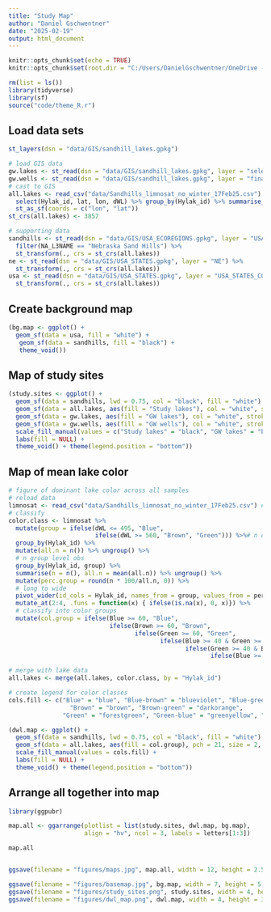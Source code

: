 ```yaml
---
title: "Study Map"
author: "Daniel Gschwentner"
date: "2025-02-19"
output: html_document
---
```


```r
knitr::opts_chunk$set(echo = TRUE)
knitr::opts_chunk$set(root.dir = "C:/Users/DanielGschwentner/OneDrive - University of Nebraska-Lincoln/Sandhills LimnoSat lake color v2")
```

```r
rm(list = ls())
library(tidyverse)
library(sf)
source("code/theme_R.r")
```


## Load data sets

```r
st_layers(dsn = "data/GIS/sandhill_lakes.gpkg")

# load GIS data
gw.lakes <- st_read(dsn = "data/GIS/sandhill_lakes.gpkg", layer = "selected_lakes_groundwater")
gw.wells <- st_read(dsn = "data/GIS/sandhill_lakes.gpkg", layer = "final_groundwater_wells")
# cast to GIS
all.lakes <- read_csv("data/Sandhills_limnosat_no_winter_17Feb25.csv") %>%
  select(Hylak_id, lat, lon, dWL) %>% group_by(Hylak_id) %>% summarise_all(.funs = median) %>%
  st_as_sf(coords = c("lon", "lat"))
st_crs(all.lakes) <- 3857

# supporting data
sandhills <- st_read(dsn = "data/GIS/USA_ECOREGIONS.gpkg", layer = "USA_ECOREGIONS_LEVEL_3") %>% 
  filter(NA_L3NAME == "Nebraska Sand Hills") %>%
  st_transform(., crs = st_crs(all.lakes))
ne <- st_read(dsn = "data/GIS/USA_STATES.gpkg", layer = "NE") %>% 
  st_transform(., crs = st_crs(all.lakes))
usa <- st_read(dsn = "data/GIS/USA_STATES.gpkg", layer = "USA_STATES_CONTER") %>% 
  st_transform(., crs = st_crs(all.lakes))

```

## Create background map

```r
(bg.map <- ggplot() + 
  geom_sf(data = usa, fill = "white") + 
   geom_sf(data = sandhills, fill = "black") + 
   theme_void())
```
## Map of study sites

```r

(study.sites <- ggplot() + 
  geom_sf(data = sandhills, lwd = 0.75, col = "black", fill = "white") + 
  geom_sf(data = all.lakes, aes(fill = "Study lakes"), col = "white", stroke = 0.2, pch = 21, size = 2) + 
  geom_sf(data = gw.lakes, aes(fill = "GW lakes"), col = "white", stroke = 0.2, pch = 21, size = 2) + 
  geom_sf(data = gw.wells, aes(fill = "GW wells"), col = "white", stroke = 0.2, pch = 21, size = 2) + 
  scale_fill_manual(values = c("Study lakes" = "black", "GW lakes" = "blue", "GW wells" = "red")) + 
  labs(fill = NULL) + 
  theme_void() + theme(legend.position = "bottom"))

```
## Map of mean lake color

```r
# figure of dominant lake color across all samples
# reload data
limnosat <- read_csv("data/Sandhills_limnosat_no_winter_17Feb25.csv") # no winter obs
# classify
color.class <- limnosat %>%
  mutate(group = ifelse(dWL <= 495, "Blue", 
                        ifelse(dWL >= 560, "Brown", "Green"))) %>%# n obs per lake
  group_by(Hylak_id) %>%
  mutate(all.n = n()) %>% ungroup() %>%
  # n group level obs
  group_by(Hylak_id, group) %>%
  summarise(n = n(), all.n = mean(all.n)) %>% ungroup() %>%
  mutate(perc.group = round(n * 100/all.n, 0)) %>%
  # long to wide
  pivot_wider(id_cols = Hylak_id, names_from = group, values_from = perc.group) %>%
  mutate_at(2:4, .funs = function(x) { ifelse(is.na(x), 0, x)}) %>%
  # classify into color groups
  mutate(col.group = ifelse(Blue >= 60, "Blue",
                            ifelse(Brown >= 60, "Brown", 
                                   ifelse(Green >= 60, "Green", 
                                          ifelse(Blue >= 40 & Green >= 20, "Blue-green", 
                                                 ifelse(Green >= 40 & Brown >= 20, "Green-brown",
                                                        ifelse(Blue >= 40 & Brown >= 20, "Blue-brown", ifelse(Brown >= 40 & Green >= 20, "Brown-green", NA))))))))

# merge with lake data
all.lakes <- merge(all.lakes, color.class, by = "Hylak_id")

# create legend for color classes
cols.fill <- c("Blue" = "blue", "Blue-brown" = "blueviolet", "Blue-green" = "slateblue",
                 "Brown" = "brown", "Brown-green" = "darkorange", 
               "Green" = "forestgreen", "Green-blue" = "greenyellow", "Green-brown" = "olivedrab")
```

```r

(dwl.map <- ggplot() + 
  geom_sf(data = sandhills, lwd = 0.75, col = "black", fill = "white") + 
  geom_sf(data = all.lakes, aes(fill = col.group), pch = 21, size = 2, stroke = 0.1, col = "white") + 
  scale_fill_manual(values = cols.fill) + 
  labs(fill = NULL) + 
  theme_void() + theme(legend.position = "bottom"))

```

## Arrange all together into map

```r
library(ggpubr)

map.all <- ggarrange(plotlist = list(study.sites, dwl.map, bg.map), 
                     align = "hv", ncol = 3, labels = letters[1:3])

map.all


ggsave(filename = "figures/maps.jpg", map.all, width = 12, height = 2.5)

ggsave(filename = "figures/basemap.jpg", bg.map, width = 7, height = 5, dpi = 600)
ggsave(filename = "figures/study_sites.png", study.sites, width = 4, height = 3, dpi = 600)
ggsave(filename = "figures/dwl_map.png", dwl.map, width = 4, height = 3, dpi = 600)
```

